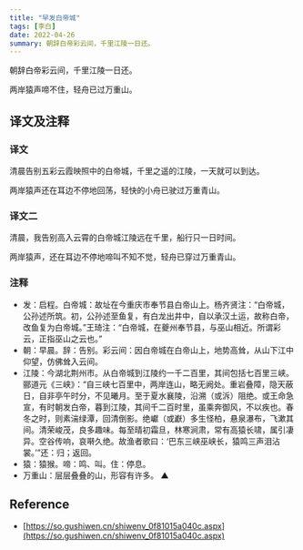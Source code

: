 ```yaml
---
title: "早发白帝城"
tags: [李白]
date: 2022-04-26
summary: 朝辞白帝彩云间，千里江陵一日还。
---
```


朝辞白帝彩云间，千里江陵一日还。

两岸猿声啼不住，轻舟已过万重山。

## 译文及注释

### 译文

清晨告别五彩云霞映照中的白帝城，千里之遥的江陵，一天就可以到达。

两岸猿声还在耳边不停地回荡，轻快的小舟已驶过万重青山。

### 译文二

清晨，我告别高入云霄的白帝城江陵远在千里，船行只一日时间。

两岸猿声，还在耳边不停地啼叫不知不觉，轻舟已穿过万重青山。

### 注释

- 发：启程。白帝城：故址在今重庆市奉节县白帝山上。杨齐贤注：“白帝城，公孙述所筑。初，公孙述至鱼复，有白龙出井中，自以承汉土运，故称白帝，改鱼复为白帝城。”王琦注：“白帝城，在夔州奉节县，与巫山相近。所谓彩云，正指巫山之云也。”
- 朝：早晨。辞：告别。彩云间：因白帝城在白帝山上，地势高耸，从山下江中仰望，仿佛耸入云间。
- 江陵：今湖北荆州市。从白帝城到江陵约一千二百里，其间包括七百里三峡。郦道元《三峡》：“自三峡七百里中，两岸连山，略无阙处。重岩叠障，隐天蔽日，自非亭午时分，不见曦月。至于夏水襄陵，沿溯（或泝）阻绝。或王命急宣，有时朝发白帝，暮到江陵，其间千二百时里，虽乘奔御风，不以疾也。春冬之时，则素湍绿潭，回清倒影。绝巘（或巚）多生怪柏，悬泉瀑布，飞漱其间。清荣峻茂，良多趣味。每至晴初霜旦，林寒涧肃，常有高猿长啸，属引凄异。空谷传响，哀啭久绝。故渔者歌曰：‘巴东三峡巫峡长，猿鸣三声泪沾裳。’”还：归；返回。
- 猿：猿猴。啼：鸣、叫。住：停息。
- 万重山：层层叠叠的山，形容有许多。 ▲

## Reference

- [https://so.gushiwen.cn/shiwenv_0f81015a040c.aspx](https://so.gushiwen.cn/shiwenv_0f81015a040c.aspx)
